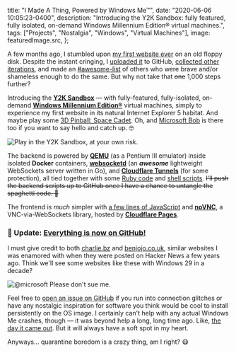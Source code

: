 
  title: "I Made A Thing, Powered by Windows Me™",
  date: "2020-06-06 10:05:23-0400",
  description:
    "Introducing the Y2K Sandbox: fully featured, fully isolated, on-demand Windows Millennium Edition® virtual machines.",
  tags: ["Projects", "Nostalgia", "Windows", "Virtual Machines"],
  image: featuredImage.src,
};

A few months ago, I stumbled upon [my first website ever](https://jakejarvis.github.io/my-first-website/) on an old floppy disk. Despite the instant cringing, I [uploaded it](https://github.com/jakejarvis/my-first-website) to GitHub, [collected other iterations](/previously/), and made an [#awesome-list](https://github.com/jakejarvis/awesome-first-code) of others who were brave and/or shameless enough to do the same. But why not take that ~~one~~ 1,000 steps further?

Introducing the [**Y2K Sandbox**](/y2k/) — with fully-featured, fully-isolated, on-demand [**Windows Millennium Edition®**](https://www.youtube.com/watch?v=CaNDeyYP98A) virtual machines, simply to experience my first website in its natural Internet Explorer 5 habitat. And maybe play some [3D Pinball: Space Cadet](https://en.wikipedia.org/wiki/Full_Tilt!_Pinball#3D_Pinball_for_Windows_%E2%80%93_Space_Cadet). Oh, and [Microsoft Bob](https://en.wikipedia.org/wiki/Microsoft_Bob) is there too if you want to say hello and catch up. 🤓

![Play in the Y2K Sandbox, at your own risk.](./screenshot.png)

The backend is powered by [**QEMU**](https://www.qemu.org/) (as a Pentium III emulator) inside isolated **Docker** containers, [**websocketd**](https://github.com/joewalnes/websocketd) (an **_awesome_** lightweight WebSockets server written in Go), and [**Cloudflare Tunnels**](https://www.cloudflare.com/products/tunnel/) (for some protection), all tied together with some [Ruby code](https://github.com/jakejarvis/y2k/blob/main/container/bin/boot.rb) and [shell scripts](https://github.com/jakejarvis/y2k/tree/main/host). ~~I'll push the backend scripts up to GitHub once I have a chance to untangle the spaghetti code. 🍝~~

The frontend is _much_ simpler with [a few lines of JavaScript](https://github.com/jakejarvis/y2k/blob/main/frontend/app.js) and [**noVNC**](https://github.com/novnc/noVNC), a VNC-via-WebSockets library, hosted by [**Cloudflare Pages**](https://pages.cloudflare.com/).

### 🎉 Update: [Everything is now on GitHub!](https://github.com/jakejarvis/y2k)

I must give credit to both [charlie.bz](https://charlie.bz/) and [benjojo.co.uk](https://benjojo.co.uk/), similar websites I was enamored with when they were posted on Hacker News a few years ago. Think we'll see some websites like these with Windows 29 in a decade?

![@microsoft Please don't sue me.](./windows-me.png)

Feel free to [open an issue on GitHub](https://github.com/jakejarvis/y2k/issues) if you run into connection glitches or have any nostalgic inspiration for software you think would be cool to install persistently on the OS image. I certainly can't help with any actual Windows Me crashes, though — it was beyond help a long, long time ago. Like, [the day it came out](https://books.google.com/books?id=Jbft8HXJZwQC&lpg=PP1&pg=PA76#v=onepage&q&f=false). But it will always have a soft spot in my heart.

Anyways... quarantine boredom is a crazy thing, am I right? 😷

